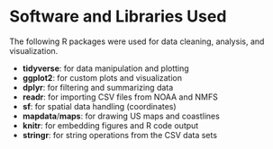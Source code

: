 # Software and Libraries Used 

The following R packages were used for data cleaning, analysis, and visualization. 

- **tidyverse**: for data manipulation and plotting
- **ggplot2**: for custom plots and visualization 
- **dplyr**: for filtering and summarizing data 
- **readr**: for importing CSV files from NOAA and NMFS
- **sf**: for spatial data handling (coordinates)
- **mapdata**/**maps**: for drawing US maps and coastlines 
- **knitr**: for embedding figures and R code output 
- **stringr**: for string operations from the CSV data sets